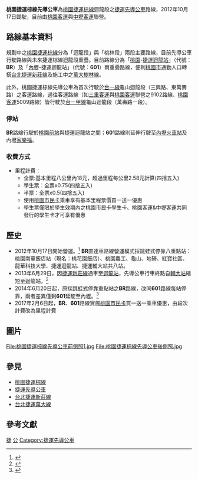 {{Infobox Bus Route
| image= [[File:桃園捷運棕線先導公車前側照2.jpg|300px]]
| number= 桃園捷運棕線先導公車<br>(BR、601)
| manager= [[桃園市政府|桃園市政府]]交通局
| operator= [[桃園客運|桃園客運]]、[[中壢客運|中壢客運]]
| length= '''BR'''：11.4公里<br>'''601'''：18.2公里<ref>{{Cite web |url=http://traffic.tycg.gov.tw/_admin/_upload/news/news/9309/file/%E6%8D%B7%E9%81%8B%E6%A3%95%E7%B7%9A%E5%85%88%E5%B0%8E%E5%85%AC%E8%BB%8A%E8%B7%AF%E7%B7%9A%E7%AB%99%E5%9D%80%E8%A1%A8.pdf |title=捷運棕線先導公車路線站址表.pdf |access-date=2014-04-13 |archive-date=2016-03-04 |archive-url=https://web.archive.org/web/20160304212831/http://traffic.tycg.gov.tw/_admin/_upload/news/news/9309/file/%E6%8D%B7%E9%81%8B%E6%A3%95%E7%B7%9A%E5%85%88%E5%B0%8E%E5%85%AC%E8%BB%8A%E8%B7%AF%E7%B7%9A%E7%AB%99%E5%9D%80%E8%A1%A8.pdf |dead-url=no }}</ref>
| time= 
| start= '''BR'''：桃花源飯店<br>'''601'''：內壢復興宮
| via= [[內壢車站|內壢火車站]]（僅'''601'''）、[[衛生福利部桃園醫院|桃園醫院]]（僅'''601'''）、[[武陵高中|武陵高中]]（僅'''601'''）、[[桃園地方法院|桃園法院]]（僅'''601'''）、[[桃園市政府|桃園市政府]]（僅'''601'''）、[[桃花園飯店|桃花園飯店]]、[[桃園農工|桃園農工]]、[[龜山區|龜山]]、[[全真道院|全真道院]]、[[龍華科技大學|龍華科技大學]]
| end= [[捷運迴龍站|捷運迴龍站]]
| level= '''BR'''：05:15-22:00<br>'''601'''：05:30-22:00
| frequency= '''BR'''：尖峰10-15分一班，離峰25-40分一班<br>'''601'''：尖峰30分一班，離峰40-60分一班
| Other_route=
| vehicle= [[File:標誌(小)mark(S).jpg|25px]]全線低地板公車
| Fare= 見內文
| compete= <br>桃園客運5009路線
| bgcolor= {{桃園捷運色彩|棕}}
| fontcolor= white
}}
'''桃園捷運棕線先導公車'''為[[桃園捷運棕線|桃園捷運棕線]]迴龍段之[[捷運先導公車|捷運先導公車]]路線，2012年10月17日闢駛，目前由[[桃園客運|桃園客運]]與[[中壢客運|中壢客運]]聯營。

== 路線基本資料 ==
規劃中之[[桃園捷運棕線|桃園捷運棕線]]分為「迴龍段」與「桃林段」兩段主要路線，目前先導公車行駛路線與未來捷運棕線迴龍段重疊。目前路線分為「[[桃園區|桃園]]-[[捷運迴龍站|捷運迴龍站]]」（代號：'''BR'''）及「[[內壢|內壢]]-捷運迴龍站」（代號：'''601'''）兩重疊路線，便利[[桃園市|桃園市]]通勤人口轉搭[[台北捷運|台北捷運]][[新莊線|新莊線]]及施工中之[[萬大樹林線|萬大樹林線]]。

此外，桃園捷運棕線先導公車為首次行駛於[[台一線|台一線]]龜山迴龍段（三興路、東萬壽路）之客運路線，過往客運路線（如[[三重客運|三重客運]]與[[桃園客運|桃園客運]]聯營之9102路線、[[桃園客運|桃園客運]]5009路線）皆行駛於[[台一甲線|台一甲線]]龜山迴龍段（萬壽路一段）。

===停站===
'''BR'''路線行駛於[[桃園車站_(臺鐵)|桃園前站]]與捷運迴龍站之間；'''601'''路線則延伸行駛至[[內壢車站|內壢火車站]]及內壢[[家樂福|家樂福]]。

{{桃園捷運棕線先導公車BR}}
{{桃園捷運棕線先導公車601}}

===收費方式===
*里程計費：
**全票:基本里程八公里內18元，超過里程每公里2.58元計算(四捨五入)
**學生票：全票x0.75(四捨五入)
**半票：全票x0.5(四捨五入)
**使用[[桃園市市民卡|桃園市民卡]]乘車享有基本里程票價買一送一優惠
**學生票僅限於學生效期內之桃園市民卡學生卡、桃園客運&中壢客運共同發行的學生卡才可享有優惠

== 歷史 ==
* 2012年10月17日開始營運。<ref>{{Cite web |url=http://traffic.tycg.gov.tw/businessD/post/upt.asp?p0=41 |title=桃園市交通局—捷運棕線先導公車「內壢—捷運輔大站」10月17日正式啟跑 |accessdate=2014-04-13 |archive-date=2014-04-14 |archive-url=https://web.archive.org/web/20140414031415/http://traffic.tycg.gov.tw/businessD/post/upt.asp?p0=41 |dead-url=no }}</ref> '''BR'''直達車路線營運模式採跳蛙式停靠八重點站：桃園南華飯店站（現名：桃花園飯店）、桃園農工、龜山、地磅、紅寶社區、龍華科技大學、捷運迴龍站、捷運輔大站共八站。
* 2013年6月29日，因[[捷運新莊線|捷運新莊線]]通車至[[迴龍站|迴龍站]]，先導公車行車終點自[[輔大站|輔大站]]縮短至迴龍站。<ref>{{Cite web |url=http://traffic.tycg.gov.tw/businessD/post/upt.asp?p0=267 |title=桃園市交通局—捷運棕線先導公車自7月5日起調整縮短服務至捷運迴龍站 |accessdate=2014-04-13 |archive-date=2014-04-14 |archive-url=https://web.archive.org/web/20140414002349/http://traffic.tycg.gov.tw/businessD/post/upt.asp?p0=267 |dead-url=no }}</ref> 
* 2014年6月20日起，原採跳蛙式停靠重點站之'''BR'''路線，改同'''601'''路線每站停靠，兩者差異僅剩'''601'''延駛至內壢。<ref>{{Cite web |url=http://traffic.tycg.gov.tw/businessD/post/upt.asp?p0=471 |title=公共運輸-消息 棕線先導公車「BR桃園─捷運迴龍站」103年6月20日起擴大服務! |accessdate=2014-08-12 |archive-date=2014-08-26 |archive-url=https://web.archive.org/web/20140826120119/http://traffic.tycg.gov.tw/businessD/post/upt.asp?p0=471 |dead-url=no }}</ref>
* 2017年2月6日起，'''BR'''、'''601'''路線實施[[桃園市市民卡|桃園市民卡]]買一送一乘車優惠，由段次計費改為里程計費

== 圖片 ==
<gallery>
File:桃園捷運棕線先導公車前側照1.jpg
File:桃園捷運棕線先導公車後側照.jpg
</gallery>

== 參見 ==
* [[桃園捷運棕線|桃園捷運棕線]]
* [[捷運先導公車|捷運先導公車]]
* [[台北捷運新莊線|台北捷運新莊線]]
* [[台北捷運萬大線|台北捷運萬大線]]

== 參考文獻 ==
{{reflist}}

[[Category:桃園市公車路線|捷]]
[[Category:桃園捷運路線|公]]
[[Category:捷運先導公車|Category:捷運先導公車]]